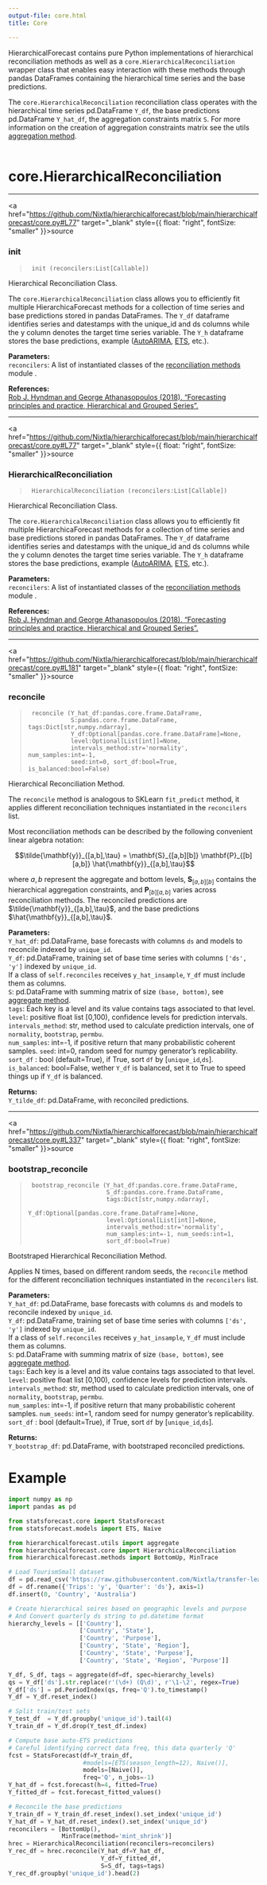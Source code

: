 ```yaml
---
output-file: core.html
title: Core

---
```


HierarchicalForecast contains pure Python implementations of
hierarchical reconciliation methods as well as a
`core.HierarchicalReconciliation` wrapper class that enables easy
interaction with these methods through pandas DataFrames containing the
hierarchical time series and the base predictions.

The `core.HierarchicalReconciliation` reconciliation class operates with
the hierarchical time series pd.DataFrame `Y_df`, the base predictions
pd.DataFrame `Y_hat_df`, the aggregation constraints matrix `S`. For
more information on the creation of aggregation constraints matrix see
the utils [aggregation
method](https://nixtla.github.io/hierarchicalforecast/utils.html#aggregate).<br/><br/>

# core.HierarchicalReconciliation

------------------------------------------------------------------------

<a
href="https://github.com/Nixtla/hierarchicalforecast/blob/main/hierarchicalforecast/core.py#L77"
target="_blank" style={{ float: "right", fontSize: "smaller" }}>source</a>

### init

> ``` text
>  init (reconcilers:List[Callable])
> ```

Hierarchical Reconciliation Class.

The `core.HierarchicalReconciliation` class allows you to efficiently
fit multiple HierarchicaForecast methods for a collection of time series
and base predictions stored in pandas DataFrames. The `Y_df` dataframe
identifies series and datestamps with the unique_id and ds columns while
the y column denotes the target time series variable. The `Y_h`
dataframe stores the base predictions, example
([AutoARIMA](https://nixtla.github.io/statsforecast/models.html#autoarima),
[ETS](https://nixtla.github.io/statsforecast/models.html#autoets),
etc.).

**Parameters:**<br/> `reconcilers`: A list of instantiated classes of the
[reconciliation
methods](https://nixtla.github.io/hierarchicalforecast/methods.html)
module .<br/>

**References:**<br/> [Rob J. Hyndman and George Athanasopoulos (2018).
“Forecasting principles and practice, Hierarchical and Grouped
Series”.](https://otexts.com/fpp3/hierarchical.html)

------------------------------------------------------------------------

<a
href="https://github.com/Nixtla/hierarchicalforecast/blob/main/hierarchicalforecast/core.py#L77"
target="_blank" style={{ float: "right", fontSize: "smaller" }}>source</a>

### HierarchicalReconciliation

> ``` text
>  HierarchicalReconciliation (reconcilers:List[Callable])
> ```

Hierarchical Reconciliation Class.

The `core.HierarchicalReconciliation` class allows you to efficiently
fit multiple HierarchicaForecast methods for a collection of time series
and base predictions stored in pandas DataFrames. The `Y_df` dataframe
identifies series and datestamps with the unique_id and ds columns while
the y column denotes the target time series variable. The `Y_h`
dataframe stores the base predictions, example
([AutoARIMA](https://nixtla.github.io/statsforecast/models.html#autoarima),
[ETS](https://nixtla.github.io/statsforecast/models.html#autoets),
etc.).

**Parameters:**<br/> `reconcilers`: A list of instantiated classes of the
[reconciliation
methods](https://nixtla.github.io/hierarchicalforecast/methods.html)
module .<br/>

**References:**<br/> [Rob J. Hyndman and George Athanasopoulos (2018).
“Forecasting principles and practice, Hierarchical and Grouped
Series”.](https://otexts.com/fpp3/hierarchical.html)

------------------------------------------------------------------------

<a
href="https://github.com/Nixtla/hierarchicalforecast/blob/main/hierarchicalforecast/core.py#L181"
target="_blank" style={{ float: "right", fontSize: "smaller" }}>source</a>

### reconcile

> ``` text
>  reconcile (Y_hat_df:pandas.core.frame.DataFrame,
>             S:pandas.core.frame.DataFrame, tags:Dict[str,numpy.ndarray],
>             Y_df:Optional[pandas.core.frame.DataFrame]=None,
>             level:Optional[List[int]]=None,
>             intervals_method:str='normality', num_samples:int=-1,
>             seed:int=0, sort_df:bool=True, is_balanced:bool=False)
> ```

Hierarchical Reconciliation Method.

The `reconcile` method is analogous to SKLearn `fit_predict` method, it
applies different reconciliation techniques instantiated in the
`reconcilers` list.

Most reconciliation methods can be described by the following convenient
linear algebra notation:

$$\tilde{\mathbf{y}}_{[a,b],\tau} = \mathbf{S}_{[a,b][b]} \mathbf{P}_{[b][a,b]} \hat{\mathbf{y}}_{[a,b],\tau}$$

where $a, b$ represent the aggregate and bottom levels,
$\mathbf{S}_{[a,b][b]}$ contains the hierarchical aggregation
constraints, and $\mathbf{P}_{[b][a,b]}$ varies across reconciliation
methods. The reconciled predictions are
$\tilde{\mathbf{y}}_{[a,b],\tau}$, and the base predictions
$\hat{\mathbf{y}}_{[a,b],\tau}$.

**Parameters:**<br/> `Y_hat_df`: pd.DataFrame, base forecasts with
columns `ds` and models to reconcile indexed by `unique_id`.<br/> `Y_df`:
pd.DataFrame, training set of base time series with columns
`['ds', 'y']` indexed by `unique_id`.<br/> If a class of
`self.reconciles` receives `y_hat_insample`, `Y_df` must include them as
columns.<br/> `S`: pd.DataFrame with summing matrix of size
`(base, bottom)`, see [aggregate
method](https://nixtla.github.io/hierarchicalforecast/utils.html#aggregate).<br/>
`tags`: Each key is a level and its value contains tags associated to
that level.<br/> `level`: positive float list \[0,100), confidence levels
for prediction intervals.<br/> `intervals_method`: str, method used to
calculate prediction intervals, one of `normality`, `bootstrap`,
`permbu`.<br/> `num_samples`: int=-1, if positive return that many
probabilistic coherent samples. `seed`: int=0, random seed for numpy
generator’s replicability.<br/> `sort_df` : bool (default=True), if True,
sort `df` by \[`unique_id`,`ds`\].<br/> `is_balanced`: bool=False, wether
`Y_df` is balanced, set it to True to speed things up if `Y_df` is
balanced.<br/>

**Returns:**<br/> `Y_tilde_df`: pd.DataFrame, with reconciled
predictions.

------------------------------------------------------------------------

<a
href="https://github.com/Nixtla/hierarchicalforecast/blob/main/hierarchicalforecast/core.py#L337"
target="_blank" style={{ float: "right", fontSize: "smaller" }}>source</a>

### bootstrap_reconcile

> ``` text
>  bootstrap_reconcile (Y_hat_df:pandas.core.frame.DataFrame,
>                       S_df:pandas.core.frame.DataFrame,
>                       tags:Dict[str,numpy.ndarray],
>                       Y_df:Optional[pandas.core.frame.DataFrame]=None,
>                       level:Optional[List[int]]=None,
>                       intervals_method:str='normality',
>                       num_samples:int=-1, num_seeds:int=1,
>                       sort_df:bool=True)
> ```

Bootstraped Hierarchical Reconciliation Method.

Applies N times, based on different random seeds, the `reconcile` method
for the different reconciliation techniques instantiated in the
`reconcilers` list.

**Parameters:**<br/> `Y_hat_df`: pd.DataFrame, base forecasts with
columns `ds` and models to reconcile indexed by `unique_id`.<br/> `Y_df`:
pd.DataFrame, training set of base time series with columns
`['ds', 'y']` indexed by `unique_id`.<br/> If a class of
`self.reconciles` receives `y_hat_insample`, `Y_df` must include them as
columns.<br/> `S`: pd.DataFrame with summing matrix of size
`(base, bottom)`, see [aggregate
method](https://nixtla.github.io/hierarchicalforecast/utils.html#aggregate).<br/>
`tags`: Each key is a level and its value contains tags associated to
that level.<br/> `level`: positive float list \[0,100), confidence levels
for prediction intervals.<br/> `intervals_method`: str, method used to
calculate prediction intervals, one of `normality`, `bootstrap`,
`permbu`.<br/> `num_samples`: int=-1, if positive return that many
probabilistic coherent samples. `num_seeds`: int=1, random seed for
numpy generator’s replicability.<br/> `sort_df` : bool (default=True), if
True, sort `df` by \[`unique_id`,`ds`\].<br/>

**Returns:**<br/> `Y_bootstrap_df`: pd.DataFrame, with bootstraped
reconciled predictions.

# Example

```python
import numpy as np
import pandas as pd

from statsforecast.core import StatsForecast
from statsforecast.models import ETS, Naive

from hierarchicalforecast.utils import aggregate
from hierarchicalforecast.core import HierarchicalReconciliation
from hierarchicalforecast.methods import BottomUp, MinTrace

# Load TourismSmall dataset
df = pd.read_csv('https://raw.githubusercontent.com/Nixtla/transfer-learning-time-series/main/datasets/tourism.csv')
df = df.rename({'Trips': 'y', 'Quarter': 'ds'}, axis=1)
df.insert(0, 'Country', 'Australia')

# Create hierarchical seires based on geographic levels and purpose
# And Convert quarterly ds string to pd.datetime format
hierarchy_levels = [['Country'],
                    ['Country', 'State'], 
                    ['Country', 'Purpose'], 
                    ['Country', 'State', 'Region'], 
                    ['Country', 'State', 'Purpose'], 
                    ['Country', 'State', 'Region', 'Purpose']]

Y_df, S_df, tags = aggregate(df=df, spec=hierarchy_levels)
qs = Y_df['ds'].str.replace(r'(\d+) (Q\d)', r'\1-\2', regex=True)
Y_df['ds'] = pd.PeriodIndex(qs, freq='Q').to_timestamp()
Y_df = Y_df.reset_index()

# Split train/test sets
Y_test_df  = Y_df.groupby('unique_id').tail(4)
Y_train_df = Y_df.drop(Y_test_df.index)

# Compute base auto-ETS predictions
# Careful identifying correct data freq, this data quarterly 'Q'
fcst = StatsForecast(df=Y_train_df,
                     #models=[ETS(season_length=12), Naive()],
                     models=[Naive()],
                     freq='Q', n_jobs=-1)
Y_hat_df = fcst.forecast(h=4, fitted=True)
Y_fitted_df = fcst.forecast_fitted_values()

# Reconcile the base predictions
Y_train_df = Y_train_df.reset_index().set_index('unique_id')
Y_hat_df = Y_hat_df.reset_index().set_index('unique_id')
reconcilers = [BottomUp(),
               MinTrace(method='mint_shrink')]
hrec = HierarchicalReconciliation(reconcilers=reconcilers)
Y_rec_df = hrec.reconcile(Y_hat_df=Y_hat_df, 
                          Y_df=Y_fitted_df,
                          S=S_df, tags=tags)
Y_rec_df.groupby('unique_id').head(2)
```

